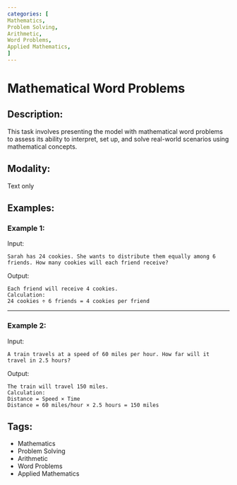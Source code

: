 ```yaml
---
categories: [
Mathematics,
Problem Solving,
Arithmetic,
Word Problems,
Applied Mathematics,
]
---
```


# Mathematical Word Problems

## Description:
This task involves presenting the model with mathematical word problems to assess its ability to interpret, set up, and solve real-world scenarios using mathematical concepts.

## Modality:
Text only

## Examples:

### Example 1:

Input:

```
Sarah has 24 cookies. She wants to distribute them equally among 6 friends. How many cookies will each friend receive?
```

Output:

```
Each friend will receive 4 cookies.
Calculation:
24 cookies ÷ 6 friends = 4 cookies per friend
```  

---

### Example 2:

Input:

```
A train travels at a speed of 60 miles per hour. How far will it travel in 2.5 hours?
```

Output:

```
The train will travel 150 miles.
Calculation:
Distance = Speed × Time
Distance = 60 miles/hour × 2.5 hours = 150 miles
```

## Tags:
- Mathematics
- Problem Solving
- Arithmetic
- Word Problems
- Applied Mathematics